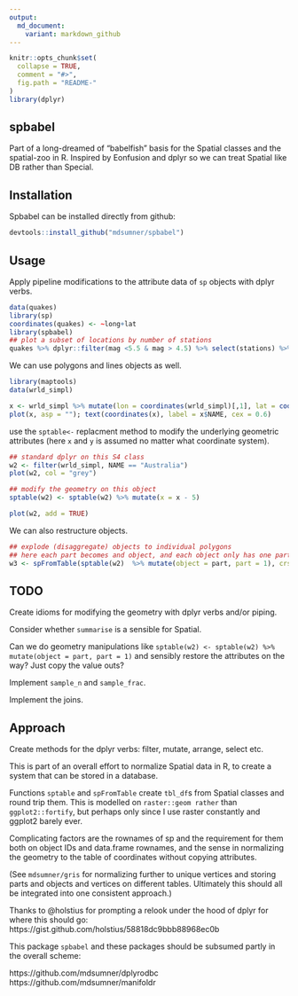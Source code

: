 ```yaml
---
output:
  md_document:
    variant: markdown_github
---
```


<!-- README.md is generated from README.Rmd. Please edit that file -->

```r
knitr::opts_chunk$set(
  collapse = TRUE,
  comment = "#>",
  fig.path = "README-"
)
library(dplyr)
```

## spbabel

Part of a long-dreamed of "babelfish" basis for the Spatial classes and the spatial-zoo in R. Inspired by Eonfusion and dplyr so we can treat Spatial like DB rather than Special. 

## Installation

Spbabel can be installed directly from github: 

```r
devtools::install_github("mdsumner/spbabel")
```


## Usage

Apply pipeline modifications to the attribute data of `sp` objects with dplyr verbs. 

```r
data(quakes)
library(sp)
coordinates(quakes) <- ~long+lat
library(spbabel)
## plot a subset of locations by number of stations
quakes %>% dplyr::filter(mag <5.5 & mag > 4.5) %>% select(stations) %>% spplot

```

We can use polygons and lines objects as well. 

```r
library(maptools)
data(wrld_simpl)

x <- wrld_simpl %>% mutate(lon = coordinates(wrld_simpl)[,1], lat = coordinates(wrld_simpl)[,2]) %>% filter(lat < -20, lon > 60) %>% select(NAME)
plot(x, asp = ""); text(coordinates(x), label = x$NAME, cex = 0.6)
```

use the `sptable<-` replacment method to modify the underlying geometric attributes (here `x` and `y` is assumed no matter what coordinate system). 

```r
## standard dplyr on this S4 class
w2 <- filter(wrld_simpl, NAME == "Australia")
plot(w2, col = "grey")

## modify the geometry on this object
sptable(w2) <- sptable(w2) %>% mutate(x = x - 5)

plot(w2, add = TRUE)
```

We can also restructure objects. 

```r
## explode (disaggregate) objects to individual polygons
## here each part becomes and object, and each object only has one part
w3 <- spFromTable(sptable(w2)  %>% mutate(object = part, part = 1), crs = proj4string(w2))
```



## TODO

Create idioms for modifying the geometry with dplyr verbs and/or piping. 

Consider whether `summarise` is a sensible for Spatial. 

Can we do geometry manipulations like `sptable(w2) <- sptable(w2) %>% mutate(object = part, part = 1)` and sensibly restore the attributes on the way? Just copy the value outs?


Implement `sample_n` and `sample_frac`. 

Implement the joins. 


## Approach

Create methods for the dplyr verbs: filter, mutate, arrange, select etc. 

This is part of an overall effort to normalize Spatial data in R, to create a system that can be stored in a database. 

Functions `sptable` and `spFromTable` create `tbl_df`s from Spatial classes and round trip them. This is modelled on `raster::geom rather` than `ggplot2::fortify`, but perhaps only since I use raster constantly and ggplot2 barely ever. 

Complicating factors are the rownames of sp and the requirement for them both on object IDs and data.frame rownames, and the sense in normalizing the geometry to the table of coordinates without copying attributes. 

(See `mdsumner/gris` for normalizing further to unique vertices and storing parts and objects and vertices on different tables. Ultimately this should all be integrated into one consistent approach.)



Thanks to @holstius for prompting a relook under the hood of dplyr for where this should go: https://gist.github.com/holstius/58818dc9bbb88968ec0b

This package `spbabel` and these packages should be subsumed partly in the overall scheme: 

https://github.com/mdsumner/dplyrodbc
https://github.com/mdsumner/manifoldr
